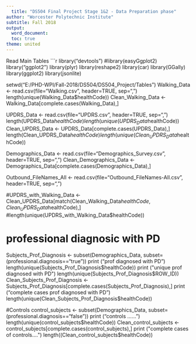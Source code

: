 ```yaml
---
  title: "DS504 Final Project Stage 1&2 - Data Preparation phase"
author: "Worcester Polytechnic Institute"
subtitle: Fall 2018
output:
  word_document:
  toc: true
theme: united
---
```

Read Main Tables
```r
library("devtools")
#library(easyGgplot2)
library("ggplot2")
library(plyr)
library(reshape2)
library(car)
library(GGally)
library(ggplot2)
library(jsonlite)

setwd("E:/PHD-WPI/Fall-2018/DS504/DS504_Project/Tables")
Walking_Data <- read.csv(file="Walking.csv", header=TRUE, sep=",")
length(unique(Walking_Data$healthCode))
Clean_Walking_Data <- Walking_Data[complete.cases(Walking_Data),]

UPDRS_Data <- read.csv(file="UPDRS.csv", header=TRUE, sep=",")
length(UPDRS_Data$healthCode)
length(unique(UPDRS_Data$healthCode))
Clean_UPDRS_Data <- UPDRS_Data[complete.cases(UPDRS_Data),]
length(Clean_UPDRS_Data$healthCode)
length(unique(Clean_UPDRS_Data$healthCode))

Demographics_Data <- read.csv(file="Demographics_Survey.csv", header=TRUE, sep=",")
Clean_Demographics_Data <- Demographics_Data[complete.cases(Demographics_Data),]

Outbound_FileNames_All <- read.csv(file="Outbound_FileNames-All.csv", header=TRUE, sep=",")

#UPDRS_with_Walking_Data <- Clean_UPDRS_Data[match(Clean_Walking_Data$healthCode, Clean_UPDRS_Data$healthCode),]
#length(unique(UPDRS_with_Walking_Data$healthCode))

# professional diagnosic with PD
Subjects_Prof_Diagnosis <- subset(Demographics_Data, subset=(professional.diagnosis=="true"))
print ("prof diagnosed with PD")
length(unique(Subjects_Prof_Diagnosis$healthCode))
print ("unique prof diagnosed with PD")
length(unique(Subjects_Prof_Diagnosis$ROW_ID))
Clean_Subjects_Prof_Diagnosis <- Subjects_Prof_Diagnosis[complete.cases(Subjects_Prof_Diagnosis),]
print ("complete cases prof diagnosed with PD")
length(unique(Clean_Subjects_Prof_Diagnosis$healthCode))

#Controls
control_subjects <- subset(Demographics_Data, subset=(professional.diagnosis=="false"))
print ("controls ......")
length(unique(control_subjects$healthCode))
Clean_control_subjects <- control_subjects[complete.cases(control_subjects),]
print ("complete cases of controls....")
length((Clean_control_subjects$healthCode))